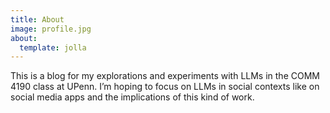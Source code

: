 ```yaml
---
title: About
image: profile.jpg
about:
  template: jolla
---
```


This is a blog for my explorations and experiments with LLMs in the COMM 4190 class at UPenn. I'm hoping to focus on LLMs in social contexts like on social media apps and the implications of this kind of work.
